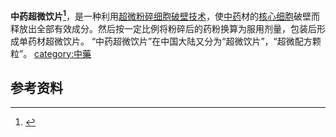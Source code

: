  {{medical}}
'''中药超微饮片<ref> {{Cite book | author = 汪文涛，李文莉主编. | title = 湖南省中药饮片炮制规范 2010年版 | location =  长沙市 | publisher = 湖南科学技术出版社 | date = 2010年5月| pages =前言，附录6| language =中文 | quote = 特定句子的引言 }} </ref>'''，是一种利用[[超微粉碎细胞破壁技术|超微粉碎细胞破壁技术]]，使[[中药|中药]]材的[[核心细胞|核心细胞]]破壁而释放出全部有效成分。然后按一定比例将粉碎后的药粉换算为服用剂量，包装后形成单药材超微饮片。
“中药超微饮片”在中国大陆又分为“超微饮片”，“超微配方颗粒”。
{{Pharm-stub}}
[[category:中藥|category:中藥]]



== 参考资料 ==
<references />